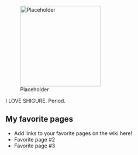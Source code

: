 [[File:Placeholder|thumb|220px]]

I LOVE SHIGURE. Period.

==My favorite pages==

* Add links to your favorite pages on the wiki here!
* Favorite page #2
* Favorite page #3